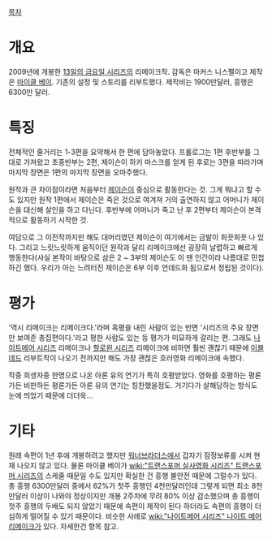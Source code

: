 [[목차]]
= 개요 =
2009년에 개봉한 [[13일의 금요일 시리즈]]의 리메이크작. 감독은 마커스 니스펠이고 제작은 [[마이클 베이]]. 기존의 설정 및 스토리를 리부트했다. 제작비는 1900만달러, 흥행은 6300만 달러.

= 특징 =
전체적인 줄거리는 1-3편을 요약해서 한 편에 담아놓았다. 프롤로그는 1편 후반부를 그대로 가져왔고 초중반부는 2편, 제이슨이 하키 마스크를 얻게 된 후로는 3편을 따라가며 마지막 장면은 1편의 마지막 장면을 오마주했다.

원작과 큰 차이점이라면 처음부터 [[제이슨 부히스|제이슨]]이 중심으로 활동한다는 것. 그게 뭐냐고 할 수도 있지만 원작 1편에서 제이슨은 죽은 것으로 여겨져 거의 출연하지 않고 어머니가 제이슨을 대신해 살인을 하고 다닌다. 후반부에 어머니가 죽고 난 후 2편부터 제이슨이 본격적으로 활동하기 시작한 것.

여담으로 그 이전작까지만 해도 대머리였던 제이슨이 여기에서는 금발이 희끗희끗 나 있다. 그리고 느릿느릿하게 움직이던 원작과 달리 리메이크에선 굉장히 날렵하고 빠르게 행동한다(사실 본작이 바탕으로 삼은 2 ~ 3부의 제이슨도 이 땐 인간이라 나름대로 민첩하긴 했다. 우리가 아는 느려터진 제이슨은 6부 이후 언데드화 됨으로서 정립된 것이다).

= 평가 =
'역시 리메이크는 리메이크다.'라며 혹평을 내린 사람이 있는 반면 '시리즈의 주요 장면만 보여준 총집편이다.'라고 평한 사람도 있는 등 평가가 미묘하게 갈리는 편. 그래도 [[나이트메어 시리즈]] 리메이크나 [[할로윈 시리즈]] 리메이크에 비하면 훨씬 괜찮기 때문에 [[이블 데드]] 리부트작이 나오기 전까지만 해도 가장 괜찮은 호러영화 리메이크에 속했다.

작중 희생자중 한명으로 나온 아론 유의 연기가 특히 호평받았다.  영화를 호평하는 평론가든 비판하든 평론가든 아론 유의 연기는 칭찬했을정도.  거기다가 살해당하는 방식도 눈에 띄었기 때문에 더더욱...

= 기타 =
원래 속편이 1년 후에 개봉하려고 했지만 [[워너브라더스]]에서 갑자기 잠정보류를 시켜 현재 나오지 않고 있다. 물론 마이클 베이가 [[wiki:"트랜스포머 실사영화 시리즈" 트랜스포머 시리즈]]의 스케줄 때문일 수도 있지만 확실한 건 흥행 불안전 때문에 그럴수가 있다. 총 흥행 6300만달러 중에서 62%가 첫주 흥행인 4천만달러인데 그렇게 되면 최소 8천만달러 이상이 나와야 정상이지만 개봉 2주차에 무려 80% 이상 감소했으며 총 흥행이 첫주 흥행의 두배도 되지 않았기 때문에 속편이 제작이 된다 하더라도 속편의 흥행이 더 심하게 떨어질 수 있기 때문이다. 비슷한 사례로 [[wiki:"나이트메어 시리즈" 나이트 메어 리메이크]]가 있다. 자세한건 항목 참고.
